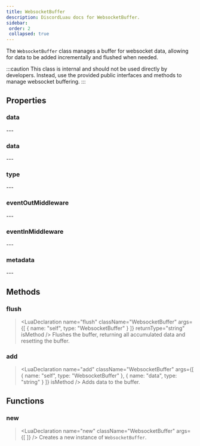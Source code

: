```yaml
---
title: WebsocketBuffer
description: DiscordLuau docs for WebsocketBuffer.
sidebar:
 order: 2
 collapsed: true
---
```

[//]: # (This file was automatically compiled through the Generator luau code under this repository)
[//]: # (if you want to edit the documentation of discord-luau, please write changes)
[//]: # (to the discord-luau repository itself, we extract the comments from discord-luau and translate)
[//]: # (them into markdown files that Nextra can interpret!)

[//]: # (----- DOCUMENT IMPORTS ----- )


[//]: # (----- DOCUMENT DESCRIPTION ----- )

The `WebsocketBuffer` class manages a buffer for websocket data, allowing for data to be added incrementally and flushed when needed.

:::caution
This class is internal and should not be used directly by developers. Instead, use the provided public interfaces and methods to manage websocket buffering.
:::

[//]: # (----- DOCUMENT PROPERTIES ----- )

## Properties

### data

<LuaProperty name="WebsocketBuffer.data" type="string" />
---
	
### data

<LuaProperty name="WebsocketBuffer.data" type="any" />
---
	
### type

<LuaProperty name="WebsocketBuffer.type" type="string" />
---
	
### eventOutMiddleware

<LuaProperty name="WebsocketBuffer.eventOutMiddleware" type="Network.EventOut" />
---
	
### eventInMiddleware

<LuaProperty name="WebsocketBuffer.eventInMiddleware" type="Network.EventIn" />
---
	
### metadata

<LuaProperty name="WebsocketBuffer.metadata" type="{ headers: { [string]: string }, attachments: { any }, }," />
---
	

[//]: # (----- DOCUMENT METHODS ----- )

## Methods

### flush

> <LuaDeclaration name="flush" className="WebsocketBuffer" args={[ { name: "self", type: "WebsocketBuffer" } ]} returnType="string" isMethod />
Flushes the buffer, returning all accumulated data and resetting the buffer.
### add

> <LuaDeclaration name="add" className="WebsocketBuffer" args={[ { name: "self", type: "WebsocketBuffer" }, { name: "data", type: "string" } ]} isMethod />
Adds data to the buffer.

[//]: # (----- DOCUMENT FUNCTIONS ----- )

## Functions

### new

> <LuaDeclaration name="new" className="WebsocketBuffer" args={[  ]} />
Creates a new instance of `WebsocketBuffer`.

